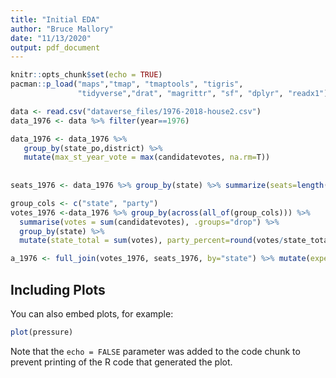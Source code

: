 ```yaml
---
title: "Initial EDA"
author: "Bruce Mallory"
date: "11/13/2020"
output: pdf_document
---
```


```r
knitr::opts_chunk$set(echo = TRUE)
pacman::p_load("maps","tmap", "tmaptools", "tigris",
               "tidyverse","drat", "magrittr", "sf", "dplyr", "readx1")
```

```r
data <- read.csv("dataverse_files/1976-2018-house2.csv")
data_1976 <- data %>% filter(year==1976)

data_1976 <- data_1976 %>%
   group_by(state_po,district) %>%
   mutate(max_st_year_vote = max(candidatevotes, na.rm=T))
          
          
seats_1976 <- data_1976 %>% group_by(state) %>% summarize(seats=length(unique(district)), .groups="drop")

group_cols <- c("state", "party")
votes_1976 <-data_1976 %>% group_by(across(all_of(group_cols))) %>%
  summarise(votes = sum(candidatevotes), .groups="drop") %>% 
  group_by(state) %>%
  mutate(state_total = sum(votes), party_percent=round(votes/state_total,2))

a_1976 <- full_join(votes_1976, seats_1976, by="state") %>% mutate(expected_seats=round(party_percent*seats))
```

## Including Plots

You can also embed plots, for example:

```r
plot(pressure)
```

Note that the `echo = FALSE` parameter was added to the code chunk to prevent printing of the R code that generated the plot.
